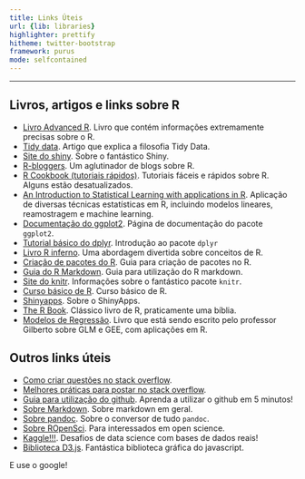 ```yaml
---
title: Links Úteis
url: {lib: libraries}
highlighter: prettify
hitheme: twitter-bootstrap
framework: purus
mode: selfcontained
--- 
```


---

## Livros, artigos e links sobre R
- [Livro Advanced R](http://adv-r.had.co.nz/). Livro que contém informações extremamente precisas sobre o R.
- [Tidy data](http://www.jstatsoft.org/v59/i10/paper). Artigo que explica a filosofia Tidy Data.
- [Site do shiny](http://shiny.rstudio.com). Sobre o fantástico Shiny.
- [R-bloggers](http://www.r-bloggers.com/). Um aglutinador de blogs sobre R.
- [R Cookbook (tutoriais rápidos)](http://www.cookbook-r.com/). Tutoriais fáceis e rápidos sobre R. Alguns estão desatualizados.
- [An Introduction to Statistical Learning with applications in R](http://www-bcf.usc.edu/~gareth/ISL/ISLR%20First%20Printing.pdf). Aplicação de diversas técnicas estatísticas em R, incluindo modelos lineares, reamostragem e machine learning.
- [Documentação do ggplot2](http://ggplot2.org/). Página de documentação do pacote `ggplot2`.
- [Tutorial básico do dplyr](http://cran.rstudio.com/web/packages/dplyr/vignettes/introduction.html). Introdução ao pacote `dplyr`
- [Livro R inferno](http://www.burns-stat.com/pages/Tutor/R_inferno.pdf). Uma abordagem divertida sobre conceitos de R.
- [Criação de pacotes do R](http://r-pkgs.had.co.nz/description.html). Guia para criação de pacotes no R.
- [Guia do R Markdown](http://rmarkdown.rstudio.com/). Guia para utilização do R markdown.
- [Site do knitr](http://yihui.name/knitr/). Informações sobre o fantástico pacote `knitr`.
- [Curso básico de R](https://www.codeschool.com/courses/try-r). Curso básico de R.
- [Shinyapps](http://www.shinyapps.io/). Sobre o ShinyApps.
- [The R Book](http://www.kharms.biology.lsu.edu/CrawleyMJ_TheRBook.pdf). Clássico livro de R, praticamente uma bíblia.
- [Modelos de Regressão](http://www.ime.usp.br/~giapaula/texto_2013.pdf). Livro que está sendo escrito pelo professor Gilberto sobre GLM e GEE, com aplicações em R.

## Outros links úteis
- [Como criar questões no stack overflow](http://pt.stackoverflow.com/editing-help).
- [Melhores práticas para postar no stack overflow](http://meta.stackexchange.com/questions/145499/how-to-ask-best-practice-questions).
- [Guia para utilização do github](http://rogerdudler.github.io/git-guide/index.pt_BR.html). Aprenda a utilizar o github em 5 minutos!
- [Sobre Markdown](http://daringfireball.net/). Sobre markdown em geral.
- [Sobre pandoc](http://johnmacfarlane.net/pandoc/). Sobre o conversor de tudo `pandoc`.
- [Sobre ROpenSci](http://ropensci.org/). Para interessados em open science.
- [Kaggle!!!](http://www.kaggle.com/). Desafios de data science com bases de dados reais!
- [Biblioteca D3.js](http://d3js.org/). Fantástica biblioteca gráfica do javascript.

E use o google!
